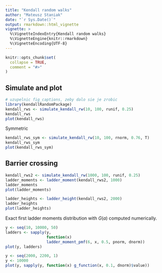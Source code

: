 ```yaml
---
title: "Kendall random walks"
author: "Mateusz Staniak"
date: "`r Sys.Date()`"
output: rmarkdown::html_vignette
vignette: >
  %\VignetteIndexEntry{Kendall random walks}
  %\VignetteEngine{knitr::rmarkdown}
  %\VignetteEncoding{UTF-8}
---
```


```r
knitr::opts_chunk$set(
  collapse = TRUE,
  comment = "#>"
)
```


## Simulate and plot

```r
# uzupelnic fig_captions, zeby dalo sie je zrobic
library(kendallRandomPackage)
kendall_rws <- simulate_kendall_rw(10, 100, runif, 0.25)
kendall_rws
plot(kendall_rws)
```

Symmetric 

```r
kendall_rws_sym <- simulate_kendall_rw(10, 100, rnorm, 0.76, T)
kendall_rws_sym
plot(kendall_rws_sym)
```

## Barrier crossing

```r
kendall_rws2 <- simulate_kendall_rw(1000, 100, runif, 0.25)
ladder_moments <- ladder_moment(kendall_rws2, 1000)
ladder_moments
plot(ladder_moments)

ladder_heights <- ladder_height(kendall_rws2, 2000)
ladder_heights
plot(ladder_heights)
```

Exact first ladder moments distribution with $G(a)$ computed numerically. 

```r
y <- seq(10, 10000, 50)
ladders <- sapply(y, 
                  function(x) 
                  ladder_moment_pmf(6, x, 0.5, pnorm, dnorm))
plot(y, ladders)

y <- seq(2000, 2200, 1)
y <- 10000
plot(y, sapply(y, function(x) g_function(x, 0.1, dnorm)$value))

```


